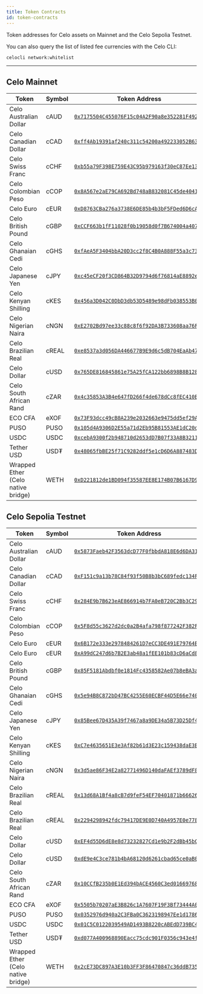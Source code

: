 ```yaml
---
title: Token Contracts
id: token-contracts
---
```


[comment]: <> (DO NOT EDIT THIS FILE MANUALLY)
[comment]: <> (Autogenerated by `scripts/update_contracts.py`)

Token addresses for Celo assets on Mainnet and the Celo Sepolia Testnet.

<Tip>
You can also query the list of listed fee currencies with the Celo CLI:

```sh
celocli network:whitelist
```
</Tip>

---

## Celo Mainnet

| Token | Symbol | Token Address |
| ----- | ------ | ------------- |
| Celo Australian Dollar | cAUD | [`0x7175504C455076F15c04A2F90a8e352281F492F9`](https://celo.blockscout.com/address/0x7175504C455076F15c04A2F90a8e352281F492F9) |
| Celo Canadian Dollar | cCAD | [`0xff4Ab19391af240c311c54200a492233052B6325`](https://celo.blockscout.com/address/0xff4Ab19391af240c311c54200a492233052B6325) |
| Celo Swiss Franc | cCHF | [`0xb55a79F398E759E43C95b979163f30eC87Ee131D`](https://celo.blockscout.com/address/0xb55a79F398E759E43C95b979163f30eC87Ee131D) |
| Celo Colombian Peso | cCOP | [`0x8A567e2aE79CA692Bd748aB832081C45de4041eA`](https://celo.blockscout.com/address/0x8A567e2aE79CA692Bd748aB832081C45de4041eA) |
| Celo Euro | cEUR | [`0xD8763CBa276a3738E6DE85b4b3bF5FDed6D6cA73`](https://celo.blockscout.com/address/0xD8763CBa276a3738E6DE85b4b3bF5FDed6D6cA73) |
| Celo British Pound | cGBP | [`0xCCF663b1fF11028f0b19058d0f7B674004a40746`](https://celo.blockscout.com/address/0xCCF663b1fF11028f0b19058d0f7B674004a40746) |
| Celo Ghanaian Cedi | cGHS | [`0xfAeA5F3404bbA20D3cc2f8C4B0A888F55a3c7313`](https://celo.blockscout.com/address/0xfAeA5F3404bbA20D3cc2f8C4B0A888F55a3c7313) |
| Celo Japanese Yen | cJPY | [`0xc45eCF20f3CD864B32D9794d6f76814aE8892e20`](https://celo.blockscout.com/address/0xc45eCF20f3CD864B32D9794d6f76814aE8892e20) |
| Celo Kenyan Shilling | cKES | [`0x456a3D042C0DbD3db53D5489e98dFb038553B0d0`](https://celo.blockscout.com/address/0x456a3D042C0DbD3db53D5489e98dFb038553B0d0) |
| Celo Nigerian Naira | cNGN | [`0xE2702Bd97ee33c88c8f6f92DA3B733608aa76F71`](https://celo.blockscout.com/address/0xE2702Bd97ee33c88c8f6f92DA3B733608aa76F71) |
| Celo Brazilian Real | cREAL | [`0xe8537a3d056DA446677B9E9d6c5dB704EaAb4787`](https://celo.blockscout.com/address/0xe8537a3d056DA446677B9E9d6c5dB704EaAb4787) |
| Celo Dollar | cUSD | [`0x765DE816845861e75A25fCA122bb6898B8B1282a`](https://celo.blockscout.com/address/0x765DE816845861e75A25fCA122bb6898B8B1282a) |
| Celo South African Rand | cZAR | [`0x4c35853A3B4e647fD266f4de678dCc8fEC410BF6`](https://celo.blockscout.com/address/0x4c35853A3B4e647fD266f4de678dCc8fEC410BF6) |
| ECO CFA | eXOF | [`0x73F93dcc49cB8A239e2032663e9475dd5ef29A08`](https://celo.blockscout.com/address/0x73F93dcc49cB8A239e2032663e9475dd5ef29A08) |
| PUSO | PUSO | [`0x105d4A9306D2E55a71d2Eb95B81553AE1dC20d7B`](https://celo.blockscout.com/address/0x105d4A9306D2E55a71d2Eb95B81553AE1dC20d7B) |
| USDC | USDC | [`0xcebA9300f2b948710d2653dD7B07f33A8B32118C`](https://celo.blockscout.com/address/0xcebA9300f2b948710d2653dD7B07f33A8B32118C) |
| Tether USD | USD₮ | [`0x48065fbBE25f71C9282ddf5e1cD6D6A887483D5e`](https://celo.blockscout.com/address/0x48065fbBE25f71C9282ddf5e1cD6D6A887483D5e) |
| Wrapped Ether (Celo native bridge) | WETH | [`0xD221812de1BD094f35587EE8E174B07B6167D9Af`](https://celo.blockscout.com/address/0xD221812de1BD094f35587EE8E174B07B6167D9Af) |

## Celo Sepolia Testnet

| Token | Symbol | Token Address |
| ----- | ------ | ------------- |
| Celo Australian Dollar | cAUD | [`0x5873Faeb42F3563dcD77F0fbbdA818E6d6DA3139`](https://celo-sepolia.blockscout.com/address/0x5873Faeb42F3563dcD77F0fbbdA818E6d6DA3139) |
| Celo Canadian Dollar | cCAD | [`0xF151c9a13b78C84f93f50B8b3bC689fedc134F60`](https://celo-sepolia.blockscout.com/address/0xF151c9a13b78C84f93f50B8b3bC689fedc134F60) |
| Celo Swiss Franc | cCHF | [`0x284E9b7B623eAE866914b7FA0eB720C2Bb3C2980`](https://celo-sepolia.blockscout.com/address/0x284E9b7B623eAE866914b7FA0eB720C2Bb3C2980) |
| Celo Colombian Peso | cCOP | [`0x5F8d55c3627d2dc0a2B4afa798f877242F382F67`](https://celo-sepolia.blockscout.com/address/0x5F8d55c3627d2dc0a2B4afa798f877242F382F67) |
| Celo Euro | cEUR | [`0x6B172e333e2978484261D7eCC3DE491E79764BbC`](https://celo-sepolia.blockscout.com/address/0x6B172e333e2978484261D7eCC3DE491E79764BbC) |
| Celo Euro | cEUR | [`0xA99dC247d6b7B2E3ab48a1fEE101b83cD6aCd82a`](https://celo-sepolia.blockscout.com/address/0xA99dC247d6b7B2E3ab48a1fEE101b83cD6aCd82a) |
| Celo British Pound | cGBP | [`0x85F5181Abdbf0e1814Fc4358582Ae07b8eBA3aF3`](https://celo-sepolia.blockscout.com/address/0x85F5181Abdbf0e1814Fc4358582Ae07b8eBA3aF3) |
| Celo Ghanaian Cedi | cGHS | [`0x5e94B8C872bD47BC4255E60ECBF44D5E66e7401C`](https://celo-sepolia.blockscout.com/address/0x5e94B8C872bD47BC4255E60ECBF44D5E66e7401C) |
| Celo Japanese Yen | cJPY | [`0x85Bee67D435A39f7467a8a9DE34a5B73D25Df426`](https://celo-sepolia.blockscout.com/address/0x85Bee67D435A39f7467a8a9DE34a5B73D25Df426) |
| Celo Kenyan Shilling | cKES | [`0xC7e4635651E3e3Af82b61d3E23c159438daE3BbF`](https://celo-sepolia.blockscout.com/address/0xC7e4635651E3e3Af82b61d3E23c159438daE3BbF) |
| Celo Nigerian Naira | cNGN | [`0x3d5ae86F34E2a82771496D140daFAEf3789dF888`](https://celo-sepolia.blockscout.com/address/0x3d5ae86F34E2a82771496D140daFAEf3789dF888) |
| Celo Brazilian Real | cREAL | [`0x13d68A1Bf4a8cB7d9feF54EF70401871b666269c`](https://celo-sepolia.blockscout.com/address/0x13d68A1Bf4a8cB7d9feF54EF70401871b666269c) |
| Celo Brazilian Real | cREAL | [`0x2294298942fdc79417DE9E0D740A4957E0e7783a`](https://celo-sepolia.blockscout.com/address/0x2294298942fdc79417DE9E0D740A4957E0e7783a) |
| Celo Dollar | cUSD | [`0xEF4d55D6dE8e8d73232827Cd1e9b2F2dBb45bC80`](https://celo-sepolia.blockscout.com/address/0xEF4d55D6dE8e8d73232827Cd1e9b2F2dBb45bC80) |
| Celo Dollar | cUSD | [`0xdE9e4C3ce781b4bA68120d6261cbad65ce0aB00b`](https://celo-sepolia.blockscout.com/address/0xdE9e4C3ce781b4bA68120d6261cbad65ce0aB00b) |
| Celo South African Rand | cZAR | [`0x10CCfB235b0E1Ed394bACE4560C3ed016697687e`](https://celo-sepolia.blockscout.com/address/0x10CCfB235b0E1Ed394bACE4560C3ed016697687e) |
| ECO CFA | eXOF | [`0x5505b70207aE3B826c1A7607F19F3Bf73444A082`](https://celo-sepolia.blockscout.com/address/0x5505b70207aE3B826c1A7607F19F3Bf73444A082) |
| PUSO | PUSO | [`0x0352976d940a2C3FBa0C3623198947Ee1d17869E`](https://celo-sepolia.blockscout.com/address/0x0352976d940a2C3FBa0C3623198947Ee1d17869E) |
| USDC | USDC | [`0x01C5C0122039549AD1493B8220cABEdD739BC44E`](https://celo-sepolia.blockscout.com/address/0x01C5C0122039549AD1493B8220cABEdD739BC44E) |
| Tether USD | USD₮ | [`0xd077A400968890Eacc75cdc901F0356c943e4fDb`](https://celo-sepolia.blockscout.com/address/0xd077A400968890Eacc75cdc901F0356c943e4fDb) |
| Wrapped Ether (Celo native bridge) | WETH | [`0x2cE73DC897A3E10b3FF3F86470847c36ddB735cf`](https://celo-sepolia.blockscout.com/address/0x2cE73DC897A3E10b3FF3F86470847c36ddB735cf) |